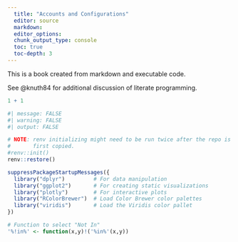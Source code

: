 ```yaml
---
  title: "Accounts and Configurations"
  editor: source
  markdown: 
  editor_options: 
  chunk_output_type: console
  toc: true
  toc-depth: 3
---
```


This is a book created from markdown and executable code.

See @knuth84 for additional discussion of literate programming.

```r
1 + 1
```


```r
#| message: FALSE
#| warning: FALSE
#| output: FALSE

# NOTE: renv initializing might need to be run twice after the repo is
#       first copied.
#renv::init()
renv::restore()

suppressPackageStartupMessages({
  library("dplyr")         # For data manipulation
  library("ggplot2")       # For creating static visualizations
  library("plotly")        # For interactive plots
  library("RColorBrewer")  # Load Color Brewer color palettes
  library("viridis")       # Load the Viridis color pallet
})

# Function to select "Not In"
'%!in%' <- function(x,y)!('%in%'(x,y))


```
